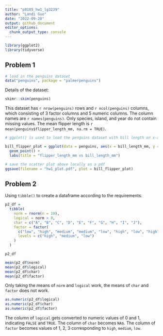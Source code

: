 ```yaml
---
title: "p8105_hw1_lg3239"
author: "Landi Guo"
date: "2022-09-20"
output: github_document
editor_options: 
  chunk_output_type: console
---
```


```r
library(ggplot2)
library(tidyverse)
```

## Problem 1
```r
# load in the penguins dataset
data("penguins", package = "palmerpenguins")
```

Details of the dataset:

```r
skimr::skim(penguins)
```

This dataset has `r nrow(penguins)` rows and `r ncol(penguins)` columns, which consisting of 3 factor columns and 5 numeric columns. The column names are `r names(penguins)`. Only species, island, and year do not contain missing values. The mean flipper length is `r mean(penguins$flipper_length_mm, na.rm = TRUE)`.

```r
# ggplot() is used to load the penguins dataset with bill length on x-axis and flipper length on y-axis. The color is set to correspond species. geom_point() is used to generate scatter plot, and labs() is used to specify plot title.

bill_flipper_plot = ggplot(data = penguins, aes(x = bill_length_mm, y = flipper_length_mm, color = species)) +
  geom_point() +
  labs(title = "flipper_length_mm vs bill_length_mm")
```

```r
# save the scatter plot above locally as a pdf
ggsave(filename = "hw1_plot.pdf", plot = bill_flipper_plot)
```

## Problem 2
Using `tibble()` to create a dataframe according to the requirements.
```r
p2_df = 
  tibble(
    norm = rnorm(n = 10),
    logical = norm > 0,
    char = c("A", "B", "C", "D", "E", "F", "G", "H", "I", "J"),
    factor = factor(
      c("low", "high", "medium", "medium", "low", "high", "low", "high", "medium", "high"),
      levels = c("high", "medium", "low")
    )
  )

p2_df
```

```r
mean(p2_df$norm)
mean(p2_df$logical)
mean(p2_df$char)
mean(p2_df$factor)
```
Only taking the means of `norm` and `logical` work, the means of `char` and `factor` does not work.

```r
as.numeric(p2_df$logical)
as.numeric(p2_df$char)
as.numeric(p2_df$factor)
```
The column of `logical` gets converted to numeric values of 0 and 1, indicating `FALSE` and `TRUE`. The column of `char` becomes `NA`s. The column of `factor` becomes values of 1, 2, 3 corresponding to `high`, `medium`, `low`.
